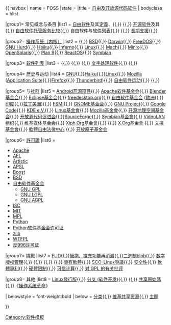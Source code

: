 {{ navbox
| name = FOSS
|state = {{{state|collapsed}}}
|title = [[自由及开放源代码软件]]
| bodyclass = hlist

|group1= 常见概念与条目
|list1 = [[自由软件]]及其[[自由软件#自由軟體的定義|定義]]、{{link-en|自由软件的替代术语|Alternative terms for free software|其他称谓}}{{,}} {{link-en|開放原始碼和封閉原始碼的比較|Comparison of open source and closed source|與封閉原始碼的比較}}{{,}} [[开源软件]]及其{{link-en|开源软件开发|Open-source software development|开发}}{{,}} [[自由软件托管服务比较]]{{,}} 自由软件{{link-en|自由软件项目列表|List of free software project directories|项目列表}}与[[自由及开放源代码软件列表|软件列表]]{{,}} {{link-en|“免费”与“自由”的差别|Gratis versus libre}}{{,}} [[長期支援]]{{,}} {{link-en|自由软件大纲|Outline of free software}}

|group2= [[开源操作系统比较|操作系统（内核）]]
|list2 = {{link-en|AROS Research Operating System|AROS}}{{,}} [[BSD]]{{,}} [[Apple Darwin|Darwin]]{{,}} [[FreeDOS]]{{,}} [[GNU Hurd]]{{,}} [[Haiku]]{{,}} [[Inferno (网站服务)|Inferno]]{{,}} [[Linux]]{{,}} [[Mach]]{{,}} [[Minix]]{{,}} [[OpenSolaris]]{{,}} [[貝爾實驗室九號計劃|Plan 9]]{{,}} [[ReactOS]]{{,}} [[Symbian]]

|group3= [[自由及开放源代码软件列表|软件列表]]
|list3 = {{link-en|开源编程语言许可的比较|Comparison of open-source programming language licensing|软件开发}}{{,}} {{link-en|开源生物信息学软件列表|List of open-source bioinformatics software|生物信息学}}{{,}} {{link-en|开源数学软件列表|List of open-source software for mathematics|数学}}{{,}} [[文字處理器列表#自由軟體|文字处理软件]]{{,}} {{link-en|自由（开源）音频软件间的比较|Comparison of free software for audio|音频}}{{,}} {{link-en|商业开源应用与服务列表|List of commercial open-source applications and services|商业软件}}

|group4= [[開放原始碼軟體歷史|歷史]]与运动
|list4 = [[GNU#簡歷|GNU]]{{,}}[[Haiku|Haiku]]{{,}}[[Linux#歷史|Linux]]{{,}} [[Mozilla]] ([[Mozilla Application Suite#Mozilla的歷史|Application Suite]]{{,}}[[Mozilla Firefox歷史|Firefox]]{{,}} [[Mozilla_Thunderbird#歷史|Thunderbird]]){{,}} [[自由软件运动]]{{,}} {{link-en|开源软件运动|Open-source software movement|}}{{,}} {{link-en|自由软件大事记|List of free-software events|大事记}}

|group5= {{link-en|自由与开源软件组织列表|List of free and open-source software organizations|组织}}与[[自由軟體社群|社群]]
|list5 = [[Android|Android开源项目]]{{,}} [[Apache软件基金会]]{{,}} [[Blender基金会]]{{,}} [[Eclipse基金会]]{{,}} [[freedesktop.org]]{{,}} [[自由软件基金会]] ([[歐洲自由軟體基金會|歐洲]]{{,}} [[印度自由軟體基金會|印度]]{{,}}[[拉丁美洲自由軟體基金會|拉丁美洲]]){{,}} [[印度自由軟體運動|FSMI]]{{,}} [[GNOME基金会]]{{,}} [[GNU|GNU Project]]{{,}} [[Google Code]]{{,}} [[KDE e.V.]]{{,}} [[Linux基金會]]{{,}} [[Mozilla基金會]]{{,}} [[开源地理空间基金会]]{{,}} [[开放源代码促进会]]{{,}}[[SourceForge]]{{,}} [[Symbian基金會]]{{,}} [[VideoLAN|VideoLAN组织]]{{,}} [[维基媒体基金会]]{{,}} [[Xiph.Org基金會]]{{,}} {{le|XMPP標準基金會|XMPP Standards Foundation}} {{,}} [[X.Org基金會]] {{,}} [[文檔基金會]]{{,}} [[軟體自由法律中心]] {{,}} [[开放原子基金会]]

|group6= [[自由軟體許可證|許可證]]
|list6 = 
*[[Apache许可证|Apache]]
*[[GNU Affero通用公共许可证|AFL]]
*[[艺术许可协议|Artistic]]
*[[苹果公共源代码许可证|APSL]]
*[[Boost C++ Libraries#许可证|Boost]]
*[[BSD許可證|BSD]]
*[[自由软件基金会]]
**[[GNU通用公共許可證|GNU GPL]]
**[[GNU較寬鬆公共許可證|GNU LGPL]]
**[[GNU Affero通用公共许可证|GNU AGPL]]
*[[ISC許可證|ISC]]
*[[MIT許可證|MIT]]
*[[Mozilla公共許可證|MPL]]
*[[Python许可证|Python]]
*[[Python软件基金会许可证]]
*[[Zlib授权条款|zlib]]
*[[WTFPL]]
*[[反996许可证]]
{{Navbox|subgroup
| group1 = 类型与标准
| list1 =
*[[自由及開放原始碼軟體許可證比較]]
*{{link-en|贡献者许可证协议|Contributor License Agreement}}
*[[Copyleft]]
*[[Debian自由软件指导方针]]
*[[自由文化作品定義]]
*{{link-en|自由許可證 (自由軟體)|Free license|自由許可證}}
*{{link-en|自由软件定义|The Free Software Definition}}
*[[开源定义]]
*[[寬鬆自由軟體授權條款]]
*[[公有领域]]
*{{link-en|Viral license}}
}}

|group7= 挑戰
|list7 = [[FUD]]{{,}}[[擁抱、擴充功能再消滅]]{{,}}[[專有設備驅動程序|二進制blob]]{{,}} [[数字版权管理]]{{,}} {{link-en|自由及開放原始碼顯示卡驅動程式|Free and open-source graphics device driver}}{{,}} {{link-en|授權擴散|License proliferation}} {{,}} {{link-en|Mozilla软件品牌重塑|Mozilla Corporation software rebranded by the Debian project|Mozilla 软件品牌重塑}}{{,}} [[專有軟體]]{{,}} [[SCO-Linux爭議]]{{,}} [[開放原始碼軟體的安全性|安全性]]{{,}} [[軟體專利和自由軟體|軟體專利]]{{,}} [[硬體限制]]{{,}} [[可信计算]]{{,}} [[GNU通用公共许可证#批评|对 GPL 的有关批评]]

|group8= 其他
|list8 = [[Linux發行版]]{{,}} [[分叉 (软件开发)]]{{,}} {{link-en|微軟開放規範承諾|Microsoft Open Specification Promise}}{{,}} [[共享原始碼]]{{,}}《[[操作系统革命]]》

| belowstyle = font-weight:bold
| below = {{Icon|Category}} [[:Category:自由软件|分类]]{{,}} {{Icon|Commons}} [[:commons:Category:Free software|维基共享资源]]{{,}} {{Icon|Portal}} [[Portal:自由軟體|主题]]

}}<noinclude>
{{collapsible option}}
[[Category:软件模板]]
</noinclude>